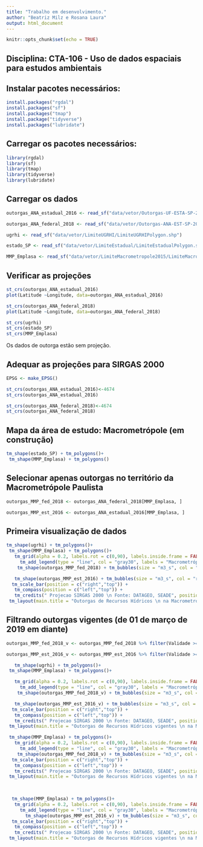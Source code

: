 ```yaml
---
title: "Trabalho em desenvolvimento."
author: "Beatriz Milz e Rosana Laura"
output: html_document
---
```


```r
knitr::opts_chunk$set(echo = TRUE)
```
##  Disciplina: CTA-106 - Uso de dados espaciais para estudos ambientais

## Instalar pacotes necessários:

```r
install.packages("rgdal")
install.packages("sf")
install.packages("tmap")
install.package("tidyverse")
install.packages("lubridate")

```

## Carregar os pacotes necessários:

```r
library(rgdal)
library(sf)
library(tmap)
library(tidyverse)
library(lubridate)
```

## Carregar os dados
```r
outorgas_ANA_estadual_2016 <- read_sf("data/vetor/Outorgas-UF-ESTA-SP-2016-1/Outorgas UF ESTA SP 2016.shp")

outorgas_ANA_federal_2018 <- read_sf("data/vetor/Outorgas-ANA-EST-SP-2018-1/Outorgas ANA EST SP 2018.shp")

ugrhi <- read_sf("data/vetor/LimiteUGRHI/LimiteUGRHIPolygon.shp") 

estado_SP <- read_sf("data/vetor/LimiteEstadual/LimiteEstadualPolygon.shp") 

MMP_Emplasa <- read_sf("data/vetor/LimiteMacrometropole2015/LimiteMacrometropole2015Polygon.shp")
```


## Verificar as projeções
```r
st_crs(outorgas_ANA_estadual_2016)
plot(Latitude ~Longitude, data=outorgas_ANA_estadual_2016)

st_crs(outorgas_ANA_federal_2018)
plot(Latitude ~Longitude, data=outorgas_ANA_federal_2018)

st_crs(ugrhi)
st_crs(estado_SP)
st_crs(MMP_Emplasa)
```
Os dados de outorga estão sem projeção. 


## Adequar as projeções para SIRGAS 2000
```r
EPSG <- make_EPSG()

st_crs(outorgas_ANA_estadual_2016)<-4674
st_crs(outorgas_ANA_estadual_2016)

st_crs(outorgas_ANA_federal_2018)<-4674
st_crs(outorgas_ANA_federal_2018)

```

## Mapa da área de estudo: Macrometrópole (em construção)
```r

tm_shape(estado_SP) + tm_polygons()+
 tm_shape(MMP_Emplasa) + tm_polygons()
```


## Selecionar apenas outorgas no território da Macrometrópole Paulista
```r

outorgas_MMP_fed_2018 <- outorgas_ANA_federal_2018[MMP_Emplasa, ]

outorgas_MMP_est_2016 <- outorgas_ANA_estadual_2016[MMP_Emplasa, ]
```



## Primeira visualização de dados

```r
tm_shape(ugrhi) + tm_polygons()+
 tm_shape(MMP_Emplasa) + tm_polygons()+
   tm_grid(alpha = 0.2, labels.rot = c(0,90), labels.inside.frame = FALSE) +
     tm_add_legend(type = "line", col = "gray30", labels = "Macrometrópole Paulista") +
    tm_shape(outorgas_MMP_fed_2018) + tm_bubbles(size = "m3_s", col = "blue")+

   tm_shape(outorgas_MMP_est_2016) + tm_bubbles(size = "m3_s", col = "red" )+
  tm_scale_bar(position = c("right","top")) +
   tm_compass(position = c("left","top")) + 
   tm_credits(" Projecao SIRGAS 2000 \n Fonte: DATAGEO, SEADE", position = c("right","bottom")) +
 tm_layout(main.title = "Outorgas de Recursos Hídricos \n na Macrometrópole Paulista", main.title.position = "center", outer.margins = 0.05)

```



## Filtrando outorgas vigentes (de 01 de março de 2019 em diante)
```r

outorgas_MMP_fed_2018_v <- outorgas_MMP_fed_2018 %>% filter(Validade >= as.Date("2019-03-01"))

outorgas_MMP_est_2016_v <- outorgas_MMP_est_2016 %>% filter(Validade >= as.Date("2019-03-01"))

```


```r
   tm_shape(ugrhi) + tm_polygons()+
 tm_shape(MMP_Emplasa) + tm_polygons()+

   tm_grid(alpha = 0.2, labels.rot = c(0,90), labels.inside.frame = FALSE) +
     tm_add_legend(type = "line", col = "gray30", labels = "Macrometrópole Paulista") +
    tm_shape(outorgas_MMP_fed_2018_v) + tm_bubbles(size = "m3_s", col = "blue")+

   tm_shape(outorgas_MMP_est_2016_v) + tm_bubbles(size = "m3_s", col = "red" )+
  tm_scale_bar(position = c("right","top")) +
   tm_compass(position = c("left","top")) + 
   tm_credits(" Projecao SIRGAS 2000 \n Fonte: DATAGEO, SEADE", position = c("right","bottom")) +
 tm_layout(main.title = "Outorgas de Recursos Hídricos vigentes \n na Macrometrópole Paulista", main.title.position = "center", outer.margins = 0.05)

```

```r
 tm_shape(MMP_Emplasa) + tm_polygons()+
   tm_grid(alpha = 0.2, labels.rot = c(0,90), labels.inside.frame = FALSE) +
     tm_add_legend(type = "line", col = "gray30", labels = "Macrometrópole Paulista") +
    tm_shape(outorgas_MMP_fed_2018_v) + tm_bubbles(size = "m3_s", col = "Finalidade")+
  tm_scale_bar(position = c("right","top")) +
   tm_compass(position = c("left","top")) + 
   tm_credits(" Projecao SIRGAS 2000 \n Fonte: DATAGEO, SEADE", position = c("right","bottom")) +
 tm_layout(main.title = "Outorgas de Recursos Hídricos vigentes \n na Macrometrópole Paulista - Federal", main.title.position = "center", outer.margins = 0.05, legend.outside = TRUE)
 
 
```




```r
  tm_shape(MMP_Emplasa) + tm_polygons()+
   tm_grid(alpha = 0.2, labels.rot = c(0,90), labels.inside.frame = FALSE) +
     tm_add_legend(type = "line", col = "gray30", labels = "Macrometrópole Paulista") +
       tm_shape(outorgas_MMP_est_2016_v) + tm_bubbles(size = "m3_s", col = "grey40")+
  tm_scale_bar(position = c("right","top")) +
   tm_compass(position = c("left","top")) + 
   tm_credits(" Projecao SIRGAS 2000 \n Fonte: DATAGEO, SEADE", position = c("right","bottom")) +
 tm_layout(main.title = "Outorgas de Recursos Hídricos vigentes \n na Macrometrópole Paulista - Estadual", main.title.position = "center", outer.margins = 0.05, legend.outside = TRUE)
```

